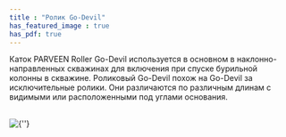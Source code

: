 ```yaml
---
title : "Ролик Go-Devil"
has_featured_image : true
has_pdf: true
---
```


Каток PARVEEN Roller Go-Devil используется в основном в наклонно-направленных скважинах для включения при спуске бурильной колонны в скважине. Роликовый Go-Devil похож на Go-Devil за исключительные ролики. Они различаются по различным длинам с видимыми или расположенными под углами основания.

<br />
<Image src={image} alt={''} />